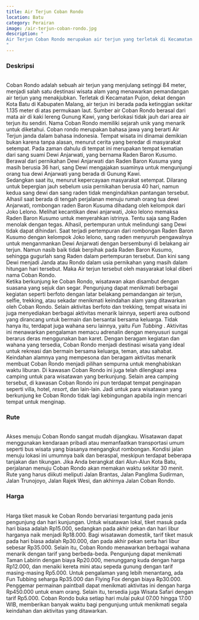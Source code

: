 ```yaml
---
title: Air Terjun Coban Rondo
location: Batu
category: Perairan
image: /air-terjun-coban-rondo.jpg
description: "
Air Terjun Coban Rondo merupakan air terjun yang terletak di Kecamatan Pujon, Kabupaten Malang, Jawa Timur.
"
---
```


<h3 class="text-center text-3xl font-bold">Deskripsi</h3>
<br />
Coban Rondo adalah sebuah air terjun yang menjulang setinggi 84 meter, menjadi
salah satu destinasi wisata alam yang menawarkan pemandangan air terjun yang
menakjubkan. Terletak di Kecamatan Pujon, dekat dengan Kota Batu di Kabupaten
Malang, air terjun ini berada pada ketinggian sekitar 1.135 meter di atas
permukaan laut. Sumber air Coban Rondo berasal dari mata air di kaki lereng
Gunung Kawi, yang berlokasi tidak jauh dari area air terjun itu sendiri. Nama
Coban Rondo memiliki sejarah unik yang menarik untuk diketahui. Coban rondo
merupakan bahasa jawa yang berarti Air Terjun janda dalam bahasa indonesia.
Tempat wisata ini dinamai demikian bukan karena tanpa alasan, menurut cerita
yang beredar di masyarakat setempat. Pada zaman dahulu di tempat ini merupakan
tempat kematian dari sang suami Dewi Anjarwati, yang bernama Raden Baron Kusumo.
Berawal dari pernikahan Dewi Anjarwati dan Raden Baron Kusuma yang masih berusia
36 hari, sang Dewi mengajakan suaminya untuk mengunjungi orang tua dewi
Anjarwati yang berada di Gunung Kawi.
<br />
Sedangkan saat itu, menurut kepercayaan masyarakat setempat. Dilarang untuk
bepergian jauh sebelum usia pernikahan berusia 40 hari, namun kedua sang dewi
dan sang raden tidak mengindahkan pantangan tersebut. Alhasil saat berada di
tengah perjalanan menuju rumah orang tua dewi Anjarwati, rombongan raden Baron
Kusuma dihadang oleh kelompok dari Joko Lelono. Melihat kecantikan dewi
anjarwati, Joko lelono memaksa Raden Baron Kusumo untuk menyerahkan istrinya.
Tentu saja sang Raden menolak dengan tegas. Alhasil, pertempuran untuk
melindungi sang Dewi tidak dapat dihindari. Saat terjadi pertempuran dari
rombongan Raden Baron Kusumo dengan kelompok Joko lelono, sang raden menyuruh
pengawalnya untuk menganmankan Dewi Anjarwati dengan bersembunyi di belakang air
terjun. Namun nasib baik tidak berpihak pada Raden Baron Kusumo, sehingga
gugurlah sang Raden dalam pertempuran tersebut. Dan kini sang Dewi menjadi Janda
atau Rondo dalam usia pernikahan yang masih dalam hitungan hari tersebut. Maka
Air terjun tersebut oleh masyarakat lokal diberi nama Coban Rondo.
<br />
Ketika berkunjung ke Coban Rondo, wisatawan akan disambut dengan suasana yang
sejuk dan segar. Pengunjung dapat menikmati berbagai kegiatan seperti berfoto
dengan latar belakang pemandangan air terjun, selfie, trekking, atau sekadar
menikmati keindahan alam yang ditawarkan oleh Coban Rondo. Selain aktivitas
berfoto dan trekking, tempat wisata ini juga menyediakan berbagai aktivitas
menarik lainnya, seperti area outbond yang dirancang untuk bermain dan bersantai
bersama keluarga. Tidak hanya itu, terdapat juga wahana seru lainnya, yaitu <i>
  Fun Tubbing
</i>. Aktivitas ini menawarkan pengalaman memacu adrenalin dengan menyusuri sungai
berarus deras menggunakan ban karet. Dengan beragam kegiatan dan wahana yang tersedia,
Coban Rondo menjadi destinasi wisata yang ideal untuk rekreasi dan bermain bersama
keluarga, teman, atau sahabat. Keindahan alamnya yang mempesona dan beragam aktivitas
menarik membuat Coban Rondo menjadi pilihan sempurna untuk menghabiskan waktu liburan.
Di kawasan Coban Rondo ini juga telah dilengkapi area camping untuk para wisatawan
yang berkunjung. Selain area camping tersebut, di kawasan Coban Rondo ini pun terdapat
tempat penginapan seperti villa, hotel, <i>resort</i>, dan lain-lain. Jadi untuk
para wisatawan yang berkunjung ke Coban Rondo tidak lagi kebingungan apabila
ingin mencari tempat untuk menginap.

<br />
<h3 class="text-center text-3xl font-bold">Rute</h3>
<br />
Akses menuju Coban Rondo sangat mudah dijangkau. Wisatawan dapat menggunakan kendaraan
pribadi atau memanfaatkan transportasi umum seperti bus wisata yang biasanya mengangkut
rombongan. Kondisi jalan menuju lokasi ini umumnya baik dan beraspal, meskipun terdapat
beberapa tanjakan dan tikungan. Jika Anda berangkat dari Alun-Alun Kota Batu, perjalanan
menuju Coban Rondo akan memakan waktu sekitar 30 menit. Rute yang harus diikuti meliputi
Jalan Brantas, Jalan Panglima Sudirman, Jalan Trunojoyo, Jalan Rajek Wesi, dan akhirnya
Jalan Coban Rondo.

<br />
<h3 class="text-center text-3xl font-bold">Harga</h3>
<br />
Harga tiket masuk ke Coban Rondo bervariasi tergantung pada jenis pengunjung dan
hari kunjungan. Untuk wisatawan lokal, tiket masuk pada hari biasa adalah Rp15.000,
sedangkan pada akhir pekan dan hari libur harganya naik menjadi Rp18.000. Bagi wisatawan
domestik, tarif tiket masuk pada hari biasa adalah Rp30.000, dan pada akhir pekan
serta hari libur sebesar Rp35.000. Selain itu, Coban Rondo menawarkan berbagai wahana
menarik dengan tarif yang berbeda-beda. Pengunjung dapat menikmati Taman Labirin
dengan biaya Rp20.000, menunggang kuda dengan harga Rp12.000, dan menaiki kereta
mini atau sepeda gunung dengan tarif masing-masing Rp5.000. Untuk pengalaman yang
lebih menantang, ada Fun Tubbing seharga Rp35.000 dan Flying Fox dengan biaya Rp30.000.
Penggemar permainan paintball dapat menikmati aktivitas ini dengan harga Rp450.000
untuk enam orang. Selain itu, tersedia juga Wisata Safari dengan tarif Rp5.000. Coban
Rondo buka setiap hari mulai pukul 07.00 hingga 17.00 WIB, memberikan banyak waktu
bagi pengunjung untuk menikmati segala keindahan dan aktivitas yang ditawarkan.